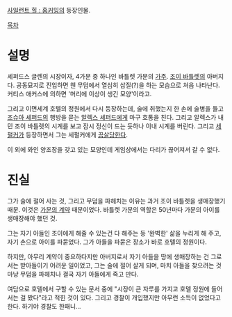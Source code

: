 [[사일런트 힐 : 홈커밍]]의 등장인물.

[[목차]]

= 설명 =
셰퍼드스 글렌의 시장이자, 4가문 중 하나인 바틀렛 가문의 [[가주]]. [[조이 바틀렛]]의 아버지다. 공동묘지로 진입하면 웬 무덤에서 열심히 삽질(?)을 하는 모습으로 처음 나타난다. 커티스 애커스에 의하면 '머리에 이상이 생긴 모양'이라고.

그리고 이면세계 호텔의 정원에서 다시 등장하는데, 술에 취했는지 한 손에 술병을 들고 [[조슈아 셰퍼드]]의 행방을 묻는 [[알렉스 셰퍼드]]에게 마구 호통을 친다. 그리고 알렉스가 내민 조이 바틀렛의 시계를 보고 잠시 정신이 드는 듯하나 이내 시계를 버린다. 그리고 [[세펄커]]가 등장하면서 그는 세펄커에게 [[끔살]]당한다.

이 외에 와인 양조장을 갖고 있는 모양인데 게임상에서는 다리가 끊어져서 갈 수 없다.

= 진실 =

그가 술에 절어 사는 것, 그리고 무덤을 파헤치는 이유는 과거 조이 바틀렛을 생매장했기 때문. 이것은 [[가문의 계약]] 때문이었다. 바틀렛 가문의 역할은 50년마다 가문의 아이를 생매장해야 했던 것.

그는 자기 아들인 조이에게 해줄 수 있는건 다 해주는 등 '완벽한' 삶을 누리게 해 주고, 자기 손으로 아이를 파묻었다. 그가 아들을 파묻은 장소가 바로 호텔의 정원이다.

하지만, 아무리 계약이 중요하다지만 아버지로서 자기 아들을 땅에 생매장하는 건 그로서는 받아들이기 어려운 일이었고, 그는 술에 절어 살게 되며, 마치 아들을 찾으려는 것 마냥 무덤을 파헤치나 결국 자기 아들에게 죽고 만다.

여담으로 호텔에서 구할 수 있는 문서 중에 "시장이 큰 자루를 가지고 호텔 정원에 들어서는 걸 봤다"라고 적힌 것이 있다. 그리고 경찰이 개입했지만 아무런 소득이 없었다고 한다. 하기야 경찰도 한패니...

